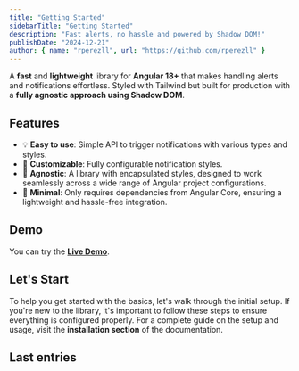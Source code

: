```yaml
---
title: "Getting Started"
sidebarTitle: "Getting Started"
description: "Fast alerts, no hassle and powered by Shadow DOM!"
publishDate: "2024-12-21"
author: { name: "rperezll", url: "https://github.com/rperezll" }
---
```



A **fast** and **lightweight** library for **Angular 18+** that makes handling alerts and notifications effortless. Styled with Tailwind but built for production with a **fully agnostic approach using Shadow DOM**.

## Features

- 💡 **Easy to use**: Simple API to trigger notifications with various types and styles.
- 🎨 **Customizable**: Fully configurable notification styles.
- 📱 **Agnostic**: A library with encapsulated styles, designed to work seamlessly across a wide range of Angular project configurations.
- 🥰 **Minimal**: Only requires dependencies from Angular Core, ensuring a lightweight and hassle-free integration.

## Demo

You can try the [**Live Demo**](https://ng-fast-toast.vercel.app).

## Let's Start

To help you get started with the basics, let's walk through the initial setup. If you're new to the library, it's important to follow these steps to ensure everything is configured properly. For a complete guide on the setup and usage, visit the **installation section** of the documentation.

<DocumentCard documentSlug="installation" />

## Last entries

<LastEntries />
